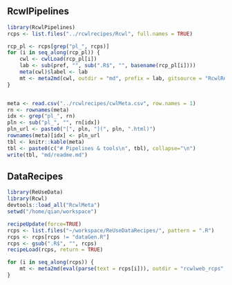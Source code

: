 
## RcwlPipelines
```r
library(RcwlPipelines)
rcps <- list.files("../rcwlrecipes/Rcwl", full.names = TRUE)

rcp_pl <- rcps[grep("pl_", rcps)]
for (i in seq_along(rcp_pl)) {
    cwl <- cwlLoad(rcp_pl[i])
    lab <- sub(pref, "", sub(".R$", "", basename(rcp_pl[i])))
    meta(cwl)$label <- lab
    mt <- meta2md(cwl, outdir = "md", prefix = lab, gitsource = "RcwlRecipes", pref="Rcwl/pl_")
}


meta <- read.csv("../rcwlrecipes/cwlMeta.csv", row.names = 1)
rn <- rownames(meta)
idx <- grep("pl_", rn)
pln <- sub("pl_", "", rn[idx])
pln_url <- paste0("[", pln, "](", pln, ".html)")
rownames(meta)[idx] <- pln_url
tbl <- knitr::kable(meta)
tbl <- paste0(c("# Pipelines & tools\n", tbl), collapse="\n")
write(tbl, "md/readme.md")

```

## DataRecipes
```r
library(ReUseData)
library(Rcwl)
devtools::load_all("RcwlMeta")
setwd("/home/qian/workspace")

recipeUpdate(force=TRUE)
rcps <- list.files("~/workspace/ReUseDataRecipes/", pattern = ".R")
rcps <- rcps[rcps != "dataGen.R"]
rcps <- gsub(".R$", "", rcps)
recipeLoad(rcps, return = TRUE)

for (i in seq_along(rcps)) {
    mt <- meta2md(eval(parse(text = rcps[i])), outdir = "rcwlweb_rcps", prefix = rcps[i])
}

```

